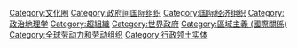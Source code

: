 [[Category:文化圈|Category:文化圈]]
[[Category:政府间国际组织|Category:政府间国际组织]]
[[Category:国际经济组织|Category:国际经济组织]]
[[Category:政治地理学|Category:政治地理学]]
[[Category:超組織|Category:超組織]]
[[Category:世界政府|Category:世界政府]]
[[Category:區域主義_(國際關係)|Category:區域主義 (國際關係)]]
[[Category:全球劳动力和劳动组织|Category:全球劳动力和劳动组织]]
[[Category:行政领土实体|Category:行政领土实体]]